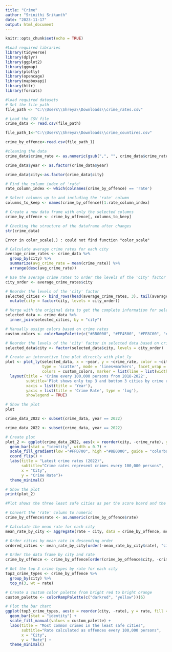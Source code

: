 ---
title: "Crime"
author: "Srinithi Srikanth"
date: "2023-11-17"
output: html_document
---

```{r setup, include=FALSE}
knitr::opts_chunk$set(echo = TRUE)
```

```{r}
#Load required libraries
library(tidyverse)
library(dplyr)
library(ggplot2)
library(ggmap)
library(plotly)
library(opencage)
library(mapboxapi)
library(httr)
library(forcats)

```

```{r}
#load required datasets
# Set the file path
file_path <- "C:\\Users\\Shreya\\Downloads\\crime_rates.csv"

# Load the CSV file
crime_data <- read.csv(file_path)

file_path_1<-"C:\\Users\\Shreya\\Downloads\\crime_countires.csv"

crime_by_offence<-read.csv(file_path_1)
```

```{r}
#cleaning the data
crime_data$crime_rate <- as.numeric(gsub(",", "", crime_data$crime_rate))

crime_data$year <- as.factor(crime_data$year)

crime_data$city<-as.factor(crime_data$city)

# Find the column index of 'rate'
rate_column_index <- which(colnames(crime_by_offence) == 'rate')

# Select columns up to and including the 'rate' column
columns_to_keep <- names(crime_by_offence)[1:rate_column_index]

# Create a new data frame with only the selected columns
crime_by_offence <- crime_by_offence[, columns_to_keep]

# Checking the structure of the dataframe after changes
str(crime_data)
```

```         
Error in color_scale(.) : could not find function "color_scale"
```

```{r}

# Calculate average crime rates for each city
average_crime_rates <- crime_data %>%
  group_by(city) %>%
  summarize(avg_crime_rate = mean(crime_rate)) %>%
  arrange(desc(avg_crime_rate))

# Use the average crime rates to order the levels of the 'city' factor
city_order <- average_crime_rates$city

# Reorder the levels of the 'city' factor
selected_cities <- bind_rows(head(average_crime_rates, 3), tail(average_crime_rates, 3)) %>%
  mutate(city = factor(city, levels = city_order))

# Merge with the original data to get the complete information for selected cities
selected_data <- crime_data %>%
  inner_join(selected_cities, by = "city")

# Manually assign colors based on crime rates
custom_colors <- colorRampPalette(c("#8B0000", "#FF4500", "#FF8C00", "#FFA500", "#FFD700"))(length(unique(selected_data$city)))

# Reorder the levels of the 'city' factor in selected data based on crime rates
selected_data$city <- factor(selected_data$city, levels = city_order)

# Create an interactive line plot directly with plot_ly
plot <- plot_ly(selected_data, x = ~year, y = ~crime_rate, color = ~city,
                type = 'scatter', mode = 'lines+markers', facet_wrap = ~city,
                colors = custom_colors, marker = list(line = list(width = 4))) %>%
  layout(title = 'Crime every 100,000 persons from 2018-2022',
         subtitle='Plot shows only top 3 and bottom 3 cities by crime rate',
         xaxis = list(title = 'Year'),
         yaxis = list(title = 'Crime Rate', type = 'log'),
         showlegend = TRUE)

# Show the plot
plot
```

```{r}
crime_data_2022 <- subset(crime_data, year == 2022)

crime_data_2022 <- subset(crime_data, year == 2022)

# Create plot
plot_2 <- ggplot(crime_data_2022, aes(x = reorder(city, -crime_rate), y = crime_rate, fill = crime_rate)) +
  geom_bar(stat = "identity", width = 0.7) +
  scale_fill_gradient(low ="#FFD700", high ="#8B0000", guide = "colorbar", name = "Crime Rate") +
  coord_flip() +
  labs(title = "Latest crime rates (2022)",
       subtitle="Crime rates represent crimes every 100,000 persons",
       x = "City",
       y = "Crime Rate")+
  theme_minimal()

# Show the plot
print(plot_2)
```

```{r}
#Plot shows the three least safe cities as per the score board and the top 3 crimes in these cities

# Convert the 'rate' column to numeric
crime_by_offence$rate <- as.numeric(crime_by_offence$rate)

# Calculate the mean rate for each city
mean_rate_by_city <- aggregate(rate ~ city, data = crime_by_offence, mean)

# Order cities by mean rate in descending order
ordered_cities <- mean_rate_by_city[order(-mean_rate_by_city$rate), "city"]

# Order the data frame by city and rate
crime_by_offence <- crime_by_offence[order(crime_by_offence$city, -crime_by_offence$rate), ]

# Get the top 3 crime types by rate for each city
top3_crime_types <- crime_by_offence %>%
  group_by(city) %>%
  top_n(3, wt = rate)

# Create a custom color palette from bright red to bright orange
custom_palette <- colorRampPalette(c("darkred", "yellow"))(6)

# Plot the bar chart
ggplot(top3_crime_types, aes(x = reorder(city, -rate), y = rate, fill = reorder(crime_type, -rate))) +
  geom_bar(stat = "identity") +
  scale_fill_manual(values = custom_palette) +
  labs(title = "Most common crimes in the least safe cities",
       subtitle="Rate calculated as offences every 100,000 persons",
       x = "City",
       y = "Rate") +
  theme_minimal()
```

